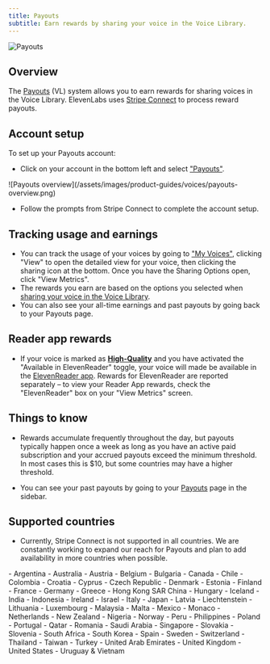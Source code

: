 ```yaml
---
title: Payouts
subtitle: Earn rewards by sharing your voice in the Voice Library.
---
```


<img
  src="/assets/images/product-guides/voices/payouts-product-feature.png"
  alt="Payouts"
  className="w-full rounded-lg"
/>

## Overview

The [Payouts](https://elevenlabs.io/payouts) (VL) system allows you to earn rewards for sharing voices in the Voice Library. ElevenLabs uses <a href="https://stripe.com/connect">Stripe Connect</a> to process reward payouts.

## Account setup

To set up your Payouts account:

- Click on your account in the bottom left and select ["Payouts"](/app/payouts).

<Frame background="subtle">
  ![Payouts overview](/assets/images/product-guides/voices/payouts-overview.png)
</Frame>

- Follow the prompts from Stripe Connect to complete the account setup.

## Tracking usage and earnings

- You can track the usage of your voices by going to ["My Voices"](/app/voice-lab), clicking "View" to open the detailed view for your voice, then clicking the sharing icon at the bottom. Once you have the Sharing Options open, click "View Metrics".
- The rewards you earn are based on the options you selected when [sharing your voice in the Voice Library](/docs/product-guides/voices/voice-library#sharing-voices).
- You can also see your all-time earnings and past payouts by going back to your Payouts page.

## Reader app rewards

- If your voice is marked as **[High-Quality](/docs/product-guides/voices/voice-library#category)** and you have activated the "Available in ElevenReader" toggle, your voice will made be available in the [ElevenReader app](/text-reader). Rewards for ElevenReader are reported separately – to view your Reader App rewards, check the "ElevenReader" box on your "View Metrics" screen.

## Things to know

- Rewards accumulate frequently throughout the day, but payouts typically happen once a week as long as you have an active paid subscription and your accrued payouts exceed the minimum threshold. In most cases this is $10, but some countries may have a higher threshold. 

- You can see your past payouts by going to your [Payouts](/app/payouts) page in the sidebar.

## Supported countries

- Currently, Stripe Connect is not supported in all countries. We are constantly working to expand our reach for Payouts and plan to add availability in more countries when possible.

<Accordion title="Supported countries">
  - Argentina
  - Australia
  - Austria
  - Belgium
  - Bulgaria
  - Canada
  - Chile
  - Colombia
  - Croatia
  - Cyprus
  - Czech Republic
  - Denmark
  - Estonia
  - Finland
  - France
  - Germany
  - Greece
  - Hong Kong SAR China
  - Hungary
  - Iceland
  - India
  - Indonesia
  - Ireland
  - Israel
  - Italy
  - Japan
  - Latvia
  - Liechtenstein
  - Lithuania
  - Luxembourg
  - Malaysia
  - Malta
  - Mexico
  - Monaco
  - Netherlands
  - New Zealand
  - Nigeria
  - Norway
  - Peru
  - Philippines
  - Poland
  - Portugal
  - Qatar
  - Romania
  - Saudi Arabia
  - Singapore
  - Slovakia
  - Slovenia
  - South Africa
  - South Korea
  - Spain
  - Sweden
  - Switzerland
  - Thailand
  - Taiwan
  - Turkey
  - United Arab Emirates
  - United Kingdom
  - United States
  - Uruguay & Vietnam
</Accordion>
